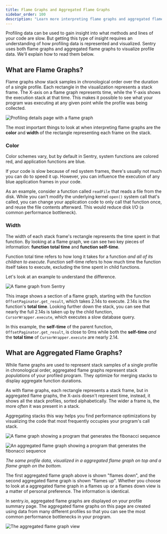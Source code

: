 ```yaml
---
title: Flame Graphs and Aggregated Flame Graphs
sidebar_order: 100
description: "Learn more interpreting flame graphs and aggregated flame graphs"
---
```


Profiling data can be used to gain insight into what methods and lines of your code are slow. But getting this type of insight requires an understanding of how profiling data is represented and visualized. Sentry uses both flame graphs and aggregated flame graphs to visualize profile data. We'll explain how to read them below.

## What are Flame Graphs?

Flame graphs show stack samples in chronological order over the duration of a single profile. Each rectangle in the visualization represents a stack frame. The X-axis on a flame graph represents time, while the Y-axis shows the execution stack at that time. This makes it possible to see what your program was executing at any given point while the profile was being collected.

![Profiling details page with a flame graph](profile-flame-chart.png)

The most important things to look at when interpreting flame graphs are the **color** and **width** of the rectangle representing each frame on the stack.

### Color

Color schemes vary, but by default in Sentry, system functions are colored red, and application functions are blue.

If your code is slow because of red system frames, there's usually not much you can do to speed it up. However, you can influence the execution of any blue application frames in your code.

As an example, consider a function called `readFile` that reads a file from the disk. While you can't modify the underlying kernel `open()` system call that's called, you can change your application code to only call that function once, and reuse the file contents afterward. This would reduce disk I/O (a common performance bottleneck).

### Width

The width of each stack frame's rectangle represents the time spent in that function. By looking at a flame graph, we can see two key pieces of information: **function total time** and **function self-time**.

Function total time refers to how long it takes for a function _and all of its children to execute_. Function self-time refers to how much time the function itself takes to execute, excluding the time spent in child functions.

Let's look at an example to understand the difference.

![A flame graph from Sentry](flame-chart.png)

This image shows a section of a flame graph, starting with the function `OffsetPaginator.get_result`, which takes 2.14s to execute. 2.14s is the function's **total time**. Looking further down the stack, you can see that nearly the full 2.14s is taken up by the child function, `CursorWrapper.execute`, which executes a slow database query.

In this example, the **self-time** of the parent function, `OffsetPaginator.get_result`, is close to 0ms while both the **self-time** _and_ the **total time** of `CursorWrapper.execute` are nearly 2.14.

## What are Aggregated Flame Graphs?

While flame graphs are used to represent stack samples of a single profile in chronological order, aggregated flame graphs represent stack _populations_ of your profiled program. They optimize for merging stacks to display aggregate function durations.

As with flame graphs, each rectangle represents a stack frame, but in aggregated flame graphs, the X-axis doesn't represent time, instead, it shows all the stack profiles, sorted alphabetically. The wider a frame is, the more _often_ it was present in a stack.

Aggregating stacks this way helps you find performance optimizations by visualizing the code that most frequently occupies your program's call stack.

![A flame graph showing a program that generates the fibonacci sequence](fib-flame-chart.png)

![An aggregated flame graph showing a program that generates the fibonacci sequence](fib-flame-graph.png)

_The same profile data, visualized in a aggregated flame graph on top and a flame graph on the bottom._

<Note>

The first aggregated flame graph above is shown "flames down", and the second aggregated flame graph is shown "flames up". Whether you choose to look at a aggregated flame graph in a flames up or a flames down view is a matter of personal preference. The information is identical.

</Note>

In sentry.io, aggregated flame graphs are displayed on your profile summary page. The aggregated flame graphs on this page are created using data from many different profiles so that you can see the most common performance bottlenecks in your program.

![The aggregated flame graph view](aggregated-flame-graph-view.png)
